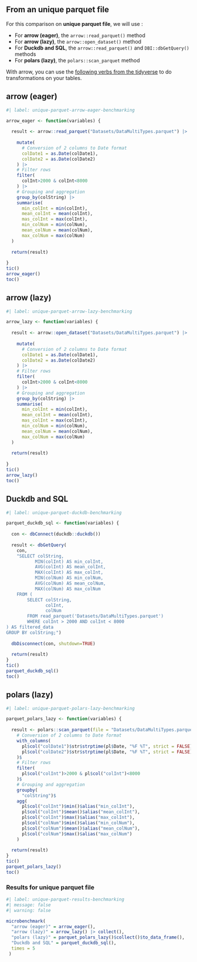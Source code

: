 ## From an unique parquet file


For this comparison on **unique parquet file**, we will use :

- For **arrow (eager)**, the `arrow::read_parquet()` method
- For **arrow (lazy)**, the `arrow::open_dataset()` method
- For **Duckdb and SQL**, the `arrow::read_parquet()` and `DBI::dbGetQuery()` methods
- For **polars (lazy)**, the `polars::scan_parquet` method

::: {.callout-note}
With arrow, you can use the [following verbs from the tidyverse](https://arrow.apache.org/docs/dev/r/reference/acero.html) to do transformations on your tables.
:::

::: {.panel-tabset}

## arrow (eager)

```r
#| label: unique-parquet-arrow-eager-benchmarking

arrow_eager <- function(variables) {
  
  result <- arrow::read_parquet("Datasets/DataMultiTypes.parquet") |>
    
    mutate(
      # Conversion of 2 columns to Date format
      colDate1 = as.Date(colDate1),
      colDate2 = as.Date(colDate2)
    ) |>
    # Filter rows
    filter(
      colInt>2000 & colInt<8000
    ) |>
    # Grouping and aggregation
    group_by(colString) |> 
    summarise(
      min_colInt = min(colInt),
      mean_colInt = mean(colInt),
      mas_colInt = max(colInt),
      min_colNum = min(colNum),
      mean_colNum = mean(colNum),
      max_colNum = max(colNum)
  )
  
  return(result)
  
}
tic()
arrow_eager()
toc()
```

## arrow (lazy)

```r
#| label: unique-parquet-arrow-lazy-benchmarking

arrow_lazy <- function(variables) {
  
  result <- arrow::open_dataset("Datasets/DataMultiTypes.parquet") |>
    
    mutate(
      # Conversion of 2 columns to Date format
      colDate1 = as.Date(colDate1),
      colDate2 = as.Date(colDate2)
    ) |>
    # Filter rows
    filter(
      colInt>2000 & colInt<8000
    ) |>
    # Grouping and aggregation
    group_by(colString) |> 
    summarise(
      min_colInt = min(colInt),
      mean_colInt = mean(colInt),
      mas_colInt = max(colInt),
      min_colNum = min(colNum),
      mean_colNum = mean(colNum),
      max_colNum = max(colNum)
  )
  
  return(result)
  
}
tic()
arrow_lazy()
toc()
```

## Duckdb and SQL

```r
#| label: unique-parquet-duckdb-benchmarking

parquet_duckdb_sql <- function(variables) {
  
  con <- dbConnect(duckdb::duckdb())
  
  result <- dbGetQuery(
    con, 
    "SELECT colString,
           MIN(colInt) AS min_colInt,
           AVG(colInt) AS mean_colInt,
           MAX(colInt) AS max_colInt,
           MIN(colNum) AS min_colNum,
           AVG(colNum) AS mean_colNum,
           MAX(colNum) AS max_colNum
    FROM (
        SELECT colString,
               colInt,
               colNum
        FROM read_parquet('Datasets/DataMultiTypes.parquet')
        WHERE colInt > 2000 AND colInt < 8000
) AS filtered_data
GROUP BY colString;")
  
  dbDisconnect(con, shutdown=TRUE)
  
  return(result)
}
tic()
parquet_duckdb_sql()
toc()
```

## polars (lazy)

```r
#| label: unique-parquet-polars-lazy-benchmarking

parquet_polars_lazy <- function(variables) {
  
  result <- polars::scan_parquet(file = "Datasets/DataMultiTypes.parquet")$
    # Conversion of 2 columns to Date format
    with_columns(
      pl$col("colDate1")$str$strptime(pl$Date, "%F %T", strict = FALSE),
      pl$col("colDate2")$str$strptime(pl$Date, "%F %T", strict = FALSE)
    )$
    # Filter rows
    filter(
      pl$col("colInt")>2000 & pl$col("colInt")<8000
    )$
    # Grouping and aggregation
    groupby(
      "colString")$
    agg(
      pl$col("colInt")$min()$alias("min_colInt"),
      pl$col("colInt")$mean()$alias("mean_colInt"),
      pl$col("colInt")$max()$alias("max_colInt"),
      pl$col("colNum")$min()$alias("min_colNum"),
      pl$col("colNum")$mean()$alias("mean_colNum"),
      pl$col("colNum")$max()$alias("max_colNum")
    )
  
  return(result)
}
tic()
parquet_polars_lazy()
toc()
```
:::

### Results for unique parquet file

```r
#| label: unique-parquet-results-benchmarking
#| message: false
#| warning: false

microbenchmark(
  "arrow (eager)" = arrow_eager(),
  "arrow (lazy)" = arrow_lazy() |> collect(),
  "polars (lazy)" = parquet_polars_lazy()$collect()$to_data_frame(),
  "Duckdb and SQL" = parquet_duckdb_sql(),
  times = 5
 )
```
 